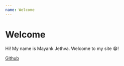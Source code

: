 ```yaml
---
name: Welcome
---
```


# Welcome

Hi! My name is Mayank Jethva. Welcome to my site 😁!

[Github](https://github.com/mayank23)